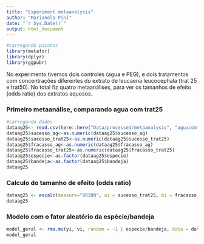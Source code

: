```yaml
---
title: "Experiment metaanalysis"
author: "Marianela Pini"
date: "`r Sys.Date()`"
output: html_document
---
```


```r
#carregando pacotes
library(metafor)
library(dplyr)
library(ggpubr)
```

No experimento tivemos dois controles (agua e PEG), e dois tratamentos com concentrações diferentes do extrato de leucaena leucocephala (trat 25 e trat50). No total fiz quatro metaanálises, para ver os tamanhos de efeito (odds ratio) dos extratos aquosos. 

### Primeiro metaanálise, comparando agua com trat25

```r
#carregando dados
dataag25<- read.csv(here::here("Data/processed/metaanalysis", "aguacomtrat25.csv"), sep = ";")
dataag25$sucesso_ag<-as.numeric(dataag25$sucesso_ag)
dataag25$sucesso_trat25<-as.numeric(dataag25$sucesso_trat25)
dataag25$fracasso_ag<-as.numeric(dataag25$fracasso_ag)
dataag25$fracasso_trat25<-as.numeric(dataag25$fracasso_trat25)
dataag25$especie<-as.factor(dataag25$especie)
dataag25$bandeja<-as.factor(dataag25$bandeja)
dataag25

```

### Calculo do tamanho de efeito (odds ratio)


```r
dataag25 <- escalc(measure="OR2DN", ai = sucesso_trat25, bi = fracasso_trat25, ci = sucesso_ag, di = fracasso_ag, replace = FALSE, data = dataag25)
dataag25
```

### Modelo com o fator aleatório da espécie/bandeja

```r
model_geral <- rma.mv(yi, vi, random = ~1 | especie/bandeja, data = dataag25,verbose = TRUE,control=list(rel.tol=1e-8))
model_geral
```

